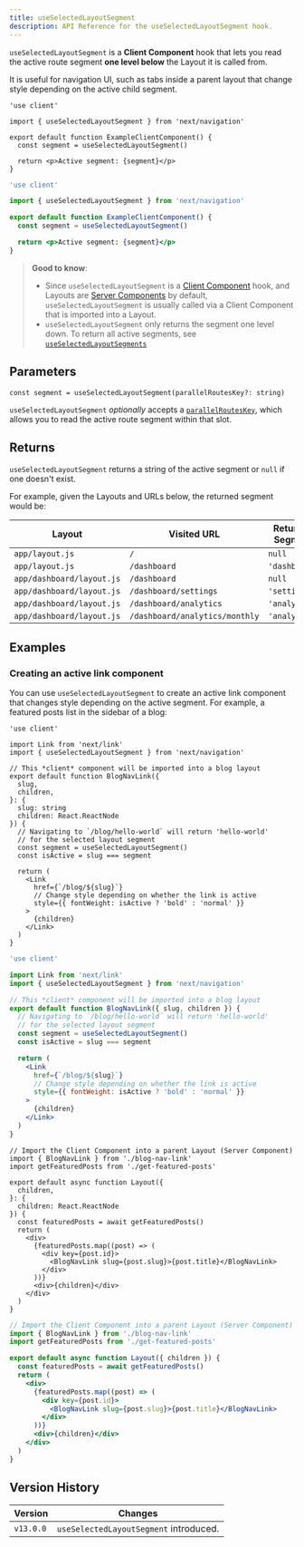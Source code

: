 ```yaml
---
title: useSelectedLayoutSegment
description: API Reference for the useSelectedLayoutSegment hook.
---
```


`useSelectedLayoutSegment` is a **Client Component** hook that lets you read the active route segment **one level below** the Layout it is called from.

It is useful for navigation UI, such as tabs inside a parent layout that change style depending on the active child segment.

```tsx filename="app/example-client-component.tsx" switcher
'use client'

import { useSelectedLayoutSegment } from 'next/navigation'

export default function ExampleClientComponent() {
  const segment = useSelectedLayoutSegment()

  return <p>Active segment: {segment}</p>
}
```

```jsx filename="app/example-client-component.js" switcher
'use client'

import { useSelectedLayoutSegment } from 'next/navigation'

export default function ExampleClientComponent() {
  const segment = useSelectedLayoutSegment()

  return <p>Active segment: {segment}</p>
}
```

> **Good to know**:
>
> - Since `useSelectedLayoutSegment` is a [Client Component](/docs/app/getting-started/server-and-client-components) hook, and Layouts are [Server Components](/docs/app/getting-started/server-and-client-components) by default, `useSelectedLayoutSegment` is usually called via a Client Component that is imported into a Layout.
> - `useSelectedLayoutSegment` only returns the segment one level down. To return all active segments, see [`useSelectedLayoutSegments`](/docs/app/api-reference/functions/use-selected-layout-segments)

## Parameters

```tsx
const segment = useSelectedLayoutSegment(parallelRoutesKey?: string)
```

`useSelectedLayoutSegment` _optionally_ accepts a [`parallelRoutesKey`](/docs/app/building-your-application/routing/parallel-routes#useselectedlayoutsegments), which allows you to read the active route segment within that slot.

## Returns

`useSelectedLayoutSegment` returns a string of the active segment or `null` if one doesn't exist.

For example, given the Layouts and URLs below, the returned segment would be:

| Layout                    | Visited URL                    | Returned Segment |
| ------------------------- | ------------------------------ | ---------------- |
| `app/layout.js`           | `/`                            | `null`           |
| `app/layout.js`           | `/dashboard`                   | `'dashboard'`    |
| `app/dashboard/layout.js` | `/dashboard`                   | `null`           |
| `app/dashboard/layout.js` | `/dashboard/settings`          | `'settings'`     |
| `app/dashboard/layout.js` | `/dashboard/analytics`         | `'analytics'`    |
| `app/dashboard/layout.js` | `/dashboard/analytics/monthly` | `'analytics'`    |

## Examples

### Creating an active link component

You can use `useSelectedLayoutSegment` to create an active link component that changes style depending on the active segment. For example, a featured posts list in the sidebar of a blog:

```tsx filename="app/blog/blog-nav-link.tsx" switcher
'use client'

import Link from 'next/link'
import { useSelectedLayoutSegment } from 'next/navigation'

// This *client* component will be imported into a blog layout
export default function BlogNavLink({
  slug,
  children,
}: {
  slug: string
  children: React.ReactNode
}) {
  // Navigating to `/blog/hello-world` will return 'hello-world'
  // for the selected layout segment
  const segment = useSelectedLayoutSegment()
  const isActive = slug === segment

  return (
    <Link
      href={`/blog/${slug}`}
      // Change style depending on whether the link is active
      style={{ fontWeight: isActive ? 'bold' : 'normal' }}
    >
      {children}
    </Link>
  )
}
```

```jsx filename="app/blog/blog-nav-link.js" switcher
'use client'

import Link from 'next/link'
import { useSelectedLayoutSegment } from 'next/navigation'

// This *client* component will be imported into a blog layout
export default function BlogNavLink({ slug, children }) {
  // Navigating to `/blog/hello-world` will return 'hello-world'
  // for the selected layout segment
  const segment = useSelectedLayoutSegment()
  const isActive = slug === segment

  return (
    <Link
      href={`/blog/${slug}`}
      // Change style depending on whether the link is active
      style={{ fontWeight: isActive ? 'bold' : 'normal' }}
    >
      {children}
    </Link>
  )
}
```

```tsx filename="app/blog/layout.tsx" switcher
// Import the Client Component into a parent Layout (Server Component)
import { BlogNavLink } from './blog-nav-link'
import getFeaturedPosts from './get-featured-posts'

export default async function Layout({
  children,
}: {
  children: React.ReactNode
}) {
  const featuredPosts = await getFeaturedPosts()
  return (
    <div>
      {featuredPosts.map((post) => (
        <div key={post.id}>
          <BlogNavLink slug={post.slug}>{post.title}</BlogNavLink>
        </div>
      ))}
      <div>{children}</div>
    </div>
  )
}
```

```jsx filename="app/blog/layout.js" switcher
// Import the Client Component into a parent Layout (Server Component)
import { BlogNavLink } from './blog-nav-link'
import getFeaturedPosts from './get-featured-posts'

export default async function Layout({ children }) {
  const featuredPosts = await getFeaturedPosts()
  return (
    <div>
      {featuredPosts.map((post) => (
        <div key={post.id}>
          <BlogNavLink slug={post.slug}>{post.title}</BlogNavLink>
        </div>
      ))}
      <div>{children}</div>
    </div>
  )
}
```

## Version History

| Version   | Changes                                |
| --------- | -------------------------------------- |
| `v13.0.0` | `useSelectedLayoutSegment` introduced. |

